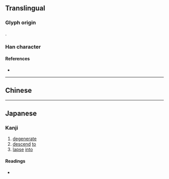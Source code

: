 {{character info/new}}
{{also|墮}}
==Translingual==

===Glyph origin===
{{Han etym}}
{{Han compound|陏|土|c1=p|c2=s|ls=psc}}.

{{Han simp|墮|f=工|t=&nbsp;}}

===Han character===
{{Han char|rn=32|rad=土|as=08|sn=11|four=|canj=NBG,XXNBG|ids=⿱陏土}}

====References====
* {{Han ref|kx=0234.271|hdz=10459.030|uh=5815|ud=22549}}

----

==Chinese==
{{zh-see|墮}}

----

==Japanese==
{{ja-kanji forms|堕|墮}}

===Kanji===
{{ja-kanji|grade=c|rs=土08|kyu=墮}}

# [[degenerate]]
# [[descend]] [[to]]
# [[lapse]] [[into]]

====Readings====
* {{ja-readings|goon=[[だ]] (da)|kanon=[[た]] (ta)|kun=[[くずす]] (kuzusu), [[くずれる]] (kuzureru), [[おちる]] (ochiru)}}